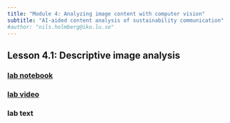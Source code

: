 ```yaml
---
title: "Module 4: Analyzing image content with computer vision"
subtitle: "AI-aided content analysis of sustainability communication"
#author: "nils.holmberg@iko.lu.se"
---
```


## Lesson 4.1: Descriptive image analysis

### [lab notebook](4-1-3-computer-lab-notebook.ipynb){target="_blank"}

### [lab video](video-url.mp4){target="_blank"}

### lab text



